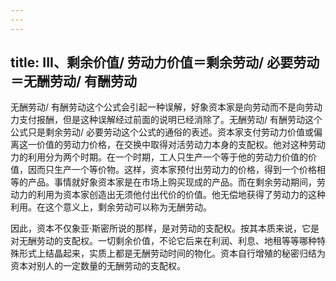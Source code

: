 ```yaml
---
---
---
```

title: III、剩余价值/ 劳动力价值＝剩余劳动/ 必要劳动＝无酬劳动/ 有酬劳动
---



无酬劳动/ 有酬劳动这个公式会引起一种误解，好象资本家是向劳动而不是向劳动力支付报酬，但是这种误解经过前面的说明已经消除了。无酬劳动/ 有酬劳动这个公式只是剩余劳动/ 必要劳动这个公式的通俗的表述。资本家支付劳动力价值或偏离这一价值的劳动力价格，在交换中取得对活劳动力本身的支配权。他对这种劳动力的利用分为两个时期。在一个时期，工人只生产一个等于他的劳动力价值的价值，因而只生产一个等价物。这样，资本家预付出劳动力的价格，得到一个价格相等的产品。事情就好象资本家是在市场上购买现成的产品。而在剩余劳动期间，劳动力的利用为资本家创造出无须他付出代价的价值。他无偿地获得了劳动力的这种利用。在这个意义上，剩余劳动可以称为无酬劳动。

因此，资本不仅象亚·斯密所说的那样，是对劳动的支配权。按其本质来说，它是对无酬劳动的支配权。一切剩余价值，不论它后来在利润、利息、地租等等哪种特殊形式上结晶起来，实质上都是无酬劳动时间的物化。资本自行增殖的秘密归结为资本对别人的一定数量的无酬劳动的支配权。